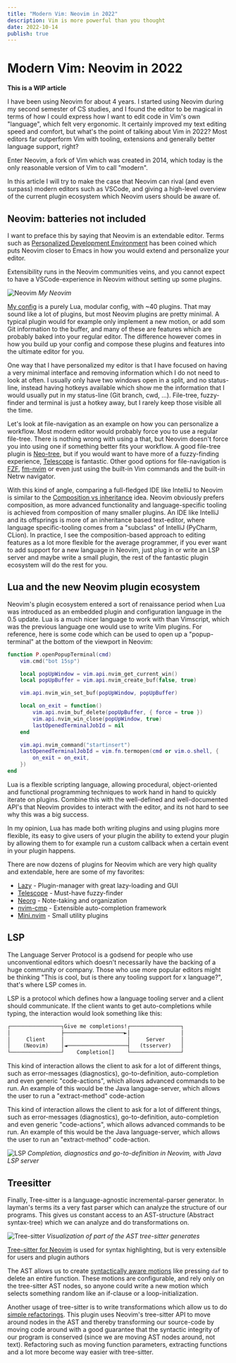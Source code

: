 ```yaml
---
title: "Modern Vim: Neovim in 2022"
description: Vim is more powerful than you thought
date: 2022-10-14
publish: true
---
```



# Modern Vim: Neovim in 2022

**This is a WIP article**

I have been using Neovim for about 4 years. I started using Neovim during my second
semester of CS studies, and I found the editor to be magical in terms of how I could
express how I want to edit code in Vim's own "language", which felt very ergonomic. It
certainly improved my text editing speed and comfort, but what's the point of talking
about Vim in 2022? Most editors far outperform Vim with tooling, extensions and generally
better language support, right?

Enter Neovim, a fork of Vim which was created in 2014, which today is the only reasonable
version of Vim to call "modern".

In this article I will try to make the case that Neovim can rival (and even surpass)
modern editors such as VSCode, and giving a high-level overview of the current plugin
ecosystem which Neovim users should be aware of.

## Neovim: batteries not included

I want to preface this by saying that Neovim is an extendable editor. Terms such as
[Personalized Development Environment](https://youtu.be/QMVIJhC9Veg) has been coined which
puts Neovim closer to Emacs in how you would extend and personalize your editor.

Extensibility runs in the Neovim communities veins, and you cannot expect to have a
VSCode-experience in Neovim without setting up some plugins. 

![Neovim](/images/blogposts/modernvim/myneovim.png)
*My Neovim*

[My config](https://github.com/jakobkhansen/dotfiles/tree/master/.config/nvim) is a purely
Lua, modular config, with ~40 plugins. That may sound like a lot of plugins, but most
Neovim plugins are pretty minimal. A typical plugin would for example only implement a new
motion, or add som Git information to the buffer, and many of these are features which are
probably baked into your regular editor. The difference however comes in how you build up
your config and compose these plugins and features into the ultimate editor for you. 

One way that I have personalized my editor is that I have focused on having a very minimal
interface and removing information which I do not need to look at often. I usually only
have two windows open in a split, and no status-line, instead having hotkeys available
which show me the information that I would usually put in my status-line (Git branch, cwd,
...). File-tree, fuzzy-finder and terminal is just a hotkey away, but I rarely keep those
visible all the time.

Let's look at file-navigation as an example on how you can personalize a workflow. Most
modern editor would probably force you to use a regular file-tree. There is nothing wrong
with using a that, but Neovim doesn't force you into using one if something better fits
your workflow. A good file-tree plugin is
[Neo-tree](https://github.com/nvim-neo-tree/neo-tree.nvim), but if you would want to have
more of a fuzzy-finding experience,
[Telescope](https://github.com/nvim-telescope/telescope.nvim) is fantastic. Other good
options for file-navigation is [FZF](https://github.com/ibhagwan/fzf-lua),
[fm-nvim](https://github.com/is0n/fm-nvim) or even just using the built-in Vim commands
and the built-in Netrw navigator.

With this kind of angle, comparing a full-fledged IDE like IntelliJ to Neovim is similar
to the [Composition vs
inheritance](https://en.wikipedia.org/wiki/Composition_over_inheritance) idea. Neovim
obviously prefers composition, as more advanced functionality and language-specific
tooling is achieved from composition of many smaller plugins. An IDE like IntelliJ and its
offsprings is more of an inheritance based text-editor, where language specific-tooling
comes from a "subclass" of IntelliJ (PyCharm, CLion). In practice, I see the
composition-based approach to editing features as a lot more flexible for the average
programmer, if you ever want to add support for a new language in Neovim, just plug in or
write an LSP server and maybe write a small plugin, the rest of the fantastic plugin
ecosystem will do the rest for you.

## Lua and the new Neovim plugin ecosystem

Neovim's plugin ecosystem entered a sort of renaissance period when Lua was introduced as
an embedded plugin and configuration language in the 0.5 update. Lua is a much nicer
language to work with than Vimscript, which was the previous language one would use to
write Vim plugins. For reference, here is some code which can be used to open up a
"popup-terminal" at the bottom of the viewport in Neovim:

```lua
function P.openPopupTerminal(cmd)
    vim.cmd("bot 15sp")

    local popUpWindow = vim.api.nvim_get_current_win()
    local popUpBuffer = vim.api.nvim_create_buf(false, true)

    vim.api.nvim_win_set_buf(popUpWindow, popUpBuffer)

    local on_exit = function()
        vim.api.nvim_buf_delete(popUpBuffer, { force = true })
        vim.api.nvim_win_close(popUpWindow, true)
        lastOpenedTerminalJobId = nil
    end

    vim.api.nvim_command("startinsert")
    lastOpenedTerminalJobId = vim.fn.termopen(cmd or vim.o.shell, {
        on_exit = on_exit,
    })
end
```

Lua is a flexible scripting language, allowing procedural, object-oriented and
functional programming techniques to work hand in hand to quickly iterate on plugins. Combine
this with the well-defined and well-documented API's that Neovim provides to interact with the
editor, and its not hard to see why this was a big success. 

In my opinion, Lua has made both writing plugins and using plugins more flexible, its easy
to give users of your plugin the ability to extend your plugin by allowing them to for
example run a custom callback when a certain event in your plugin happens.

There are now dozens of plugins for Neovim which are very high quality and extendable,
here are some of my favorites:

- [Lazy](https://github.com/folke/lazy.nvim) - Plugin-manager with great lazy-loading and GUI
- [Telescope](https://github.com/nvim-telescope/telescope.nvim) - Must-have fuzzy-finder
- [Neorg](https://github.com/nvim-neorg/neorg) - Note-taking and organization
- [nvim-cmp](https://github.com/hrsh7th/nvim-cmp) - Extensible auto-completion framework
- [Mini.nvim](https://github.com/echasnovski/mini.nvim) - Small utility plugins

## LSP

The Language Server Protocol is a godsend for people who use unconventional editors which
doesn't necessarily have the backing of a huge community or company. Those who use more
popular editors might be thinking "This is cool, but is there any tooling support for x
language?", that's where LSP comes in.

LSP is a protocol which defines how a language tooling server and a client should
communicate. If the client wants to get auto-completions while typing, the interaction
would look something like this:

```txt
┌────────────────┐Give me completions!┌────────────────┐
│                ├───────────────────►│                │
│     Client     │                    │     Server     │
│    (Neovim)    │◄───────────────────┤   (tsserver)   │
└────────────────┘    Completion[]    └────────────────┘
```

This kind of interaction allows the client to ask for a lot of different things, such as
error-messages (diagnostics), go-to-definition, auto-completion and even generic
"code-actions", which allows advanced commands to be run. An example of this would be the
Java language-server, which allows the user to run a "extract-method" code-action

This kind of interaction allows the client to ask for a lot of different things, such as
error-messages (diagnostics), go-to-definition, auto-completion and even generic
"code-actions", which allows advanced commands to be run. An example of this would be the
Java language-server, which allows the user to run an "extract-method" code-action.

![LSP](/images/blogposts/modernvim/lsp.gif)
*Completion, diagnostics and go-to-definition in Neovim, with Java LSP server*

## Treesitter

Finally, Tree-sitter is a language-agnostic incremental-parser generator. In layman's terms its a
very fast parser which can analyze the structure of our programs. This gives us constant
access to an AST-structure (Abstract syntax-tree) which we can analyze and do
transformations on.

![Tree-sitter](/images/blogposts/modernvim/treesitter.png)
*Visualization of part of the AST tree-sitter generates*

[Tree-sitter for Neovim](https://github.com/nvim-treesitter/nvim-treesitter) is used for
syntax highlighting, but is very extensible for users and plugin authors

The AST allows us to create [syntactically aware
motions](https://github.com/nvim-treesitter/nvim-treesitter-textobjects) like pressing
`daf` to delete an entire function. These motions are configurable, and rely only on the
tree-sitter AST nodes, so anyone could write a new motion which selects something random
like an if-clause or a loop-initialization.

Another usage of tree-sitter is to write transformations which allow us to do [simple
refactorings](https://github.com/ThePrimeagen/refactoring.nvim). This plugin uses Neovim's
tree-sitter API to move around nodes in the AST and thereby transforming our source-code
by moving code around with a good guarantee that the syntactic integrity of our program is
conserved (since we are moving AST nodes around, not text). Refactoring such as moving
function parameters, extracting functions and a lot more become way easier with
tree-sitter.

